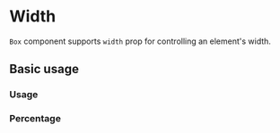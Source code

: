 
# Width

`Box` component supports `width` prop for controlling an element's width.

<Scale values={tokens.size} />

## Basic usage

### Usage

<ax-demo name="width/usage" />

### Percentage

<ax-demo name="width/percentage-usage" />
